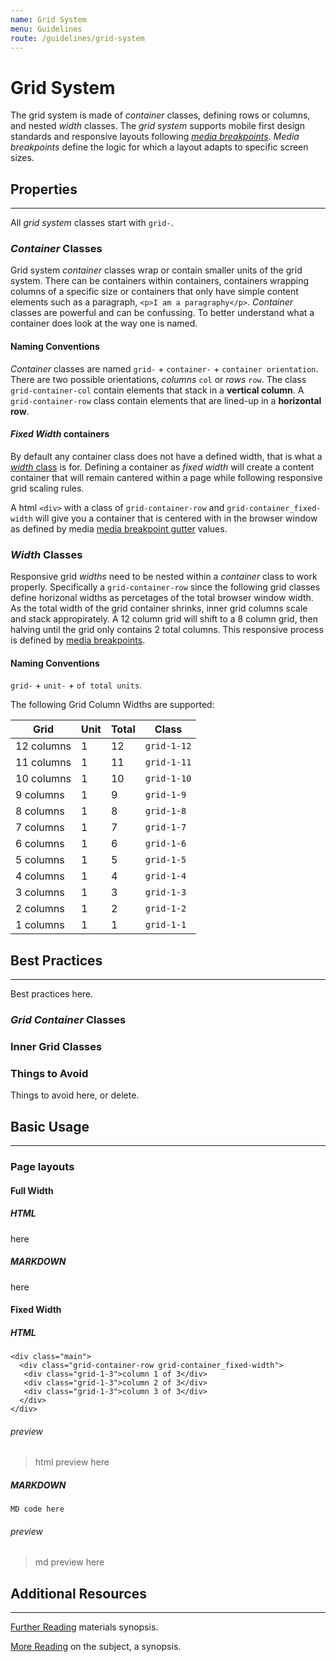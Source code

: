 ```yaml
---
name: Grid System
menu: Guidelines
route: /guidelines/grid-system
---
```


# Grid System

The grid system is made of *container* classes, defining rows or columns, and nested *width* classes. The *grid system* 
supports mobile first design standards and responsive layouts following [*media breakpoints*](/guidelines/media-breakpoints 
"Design Standards, Media Breakpoints"). *Media breakpoints* define the logic for which a layout adapts to specific screen sizes.

## Properties
---

All *grid system* classes start with `grid-`.

### *Container* Classes

Grid system *container* classes wrap or contain smaller units of the grid system. There can be 
containers within containers, containers wrapping columns of a specific size or containers that 
only have simple content elements such as a paragraph, `<p>I am a paragraphy</p>`. *Container* 
classes are powerful and can be confussing. To better understand what a container does look at 
the way one is named.

#### Naming Conventions 

*Container* classes are named `grid-` + `container-` + `container orientation`. There are two possible 
orientations, *columns* `col` or *rows* `row`. The class `grid-container-col` contain elements that stack in 
a **vertical column**. A `grid-container-row` class contain elements that are lined-up in a **horizontal row**.

#### *Fixed Width* containers

By default any container class does not have a defined width, that is what a [*width* class](#width-classes "jump to: Width Classes") is for. 
Defining a container as *fixed width* will create a content container that will remain cantered within a page while following responsive 
grid scaling rules.

A html `<div>` with a class of `grid-container-row` and `grid-container_fixed-width` will give you 
a container that is centered with in the browser window as defined by  media [media breakpoint 
gutter](/guidelines/media-breakpoints#gutter "Design Standards, Media Breakpoint Gutters") values.

### *Width* Classes

Responsive grid *widths* need to be nested within a *container* class to work properly. Specifically a 
`grid-container-row` since the following grid classes define horizonal widths as percetages of the 
total browser window width. As the total width of the grid container shrinks, inner grid columns scale and stack 
appropirately. A 12 column grid will shift to a 8 column grid, then halving until the grid only contains 2 total 
columns. This responsive process is defined by [media breakpoints](/guidelines/media-breakpoints 
"Design Standards, Media Breakpoints").

#### Naming Conventions

`grid-` + `unit-` + `of total units`.


The following Grid Column Widths are supported:

| Grid       | Unit | Total | Class       |
| -----------| ---- | ----- | ----------- |
| 12 columns |   1  |   12  | `grid-1-12` |
| 11 columns |   1  |   11  | `grid-1-11` |
| 10 columns |   1  |   10  | `grid-1-10` |
| 9 columns  |   1  |    9  | `grid-1-9`  |
| 8 columns  |   1  |    8  | `grid-1-8`  |
| 7 columns  |   1  |    7  | `grid-1-7`  |
| 6 columns  |   1  |    6  | `grid-1-6`  |
| 5 columns  |   1  |    5  | `grid-1-5`  |
| 4 columns  |   1  |    4  | `grid-1-4`  |
| 3 columns  |   1  |    3  | `grid-1-3`  |
| 2 columns  |   1  |    2  | `grid-1-2`  |
| 1 columns  |   1  |    1  | `grid-1-1`  |

## Best Practices
---

Best practices here.

### *Grid Container* Classes

### Inner Grid Classes

### Things to Avoid

Things to avoid here, or delete.

## Basic Usage
---

### Page layouts

#### Full Width

##### HTML
here

##### MARKDOWN
here

#### Fixed Width

##### HTML

```
<div class="main">
  <div class="grid-container-row grid-container_fixed-width">
   <div class="grid-1-3">column 1 of 3</div>
   <div class="grid-1-3">column 2 of 3</div>
   <div class="grid-1-3">column 3 of 3</div>
  </div>
</div>
```

###### preview

> html preview here

##### MARKDOWN 

`MD code here`

###### preview

> md preview here

## Additional Resources
---

[Further Reading](https://www.uhsinc.com "further reading alt") materials synopsis.

[More Reading](https://www.uhsinc.com "more reading alt") on the subject, a synopsis.
